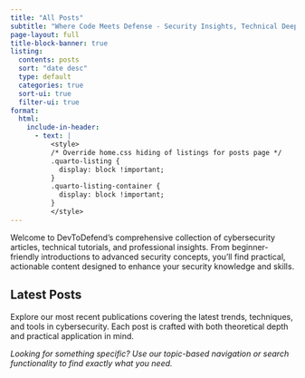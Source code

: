 ```yaml
---
title: "All Posts"
subtitle: "Where Code Meets Defense - Security Insights, Technical Deep Dives, and Professional Analysis"
page-layout: full
title-block-banner: true
listing:
  contents: posts
  sort: "date desc"
  type: default
  categories: true
  sort-ui: true
  filter-ui: true
format:
  html:
    include-in-header: 
      - text: |
          <style>
          /* Override home.css hiding of listings for posts page */
          .quarto-listing {
            display: block !important;
          }
          .quarto-listing-container {
            display: block !important;
          }
          </style>
---
```


Welcome to DevToDefend's comprehensive collection of cybersecurity articles, technical tutorials, and professional insights. From beginner-friendly introductions to advanced security concepts, you'll find practical, actionable content designed to enhance your security knowledge and skills.

## Latest Posts

Explore our most recent publications covering the latest trends, techniques, and tools in cybersecurity. Each post is crafted with both theoretical depth and practical application in mind.

*Looking for something specific? Use our topic-based navigation or search functionality to find exactly what you need.*